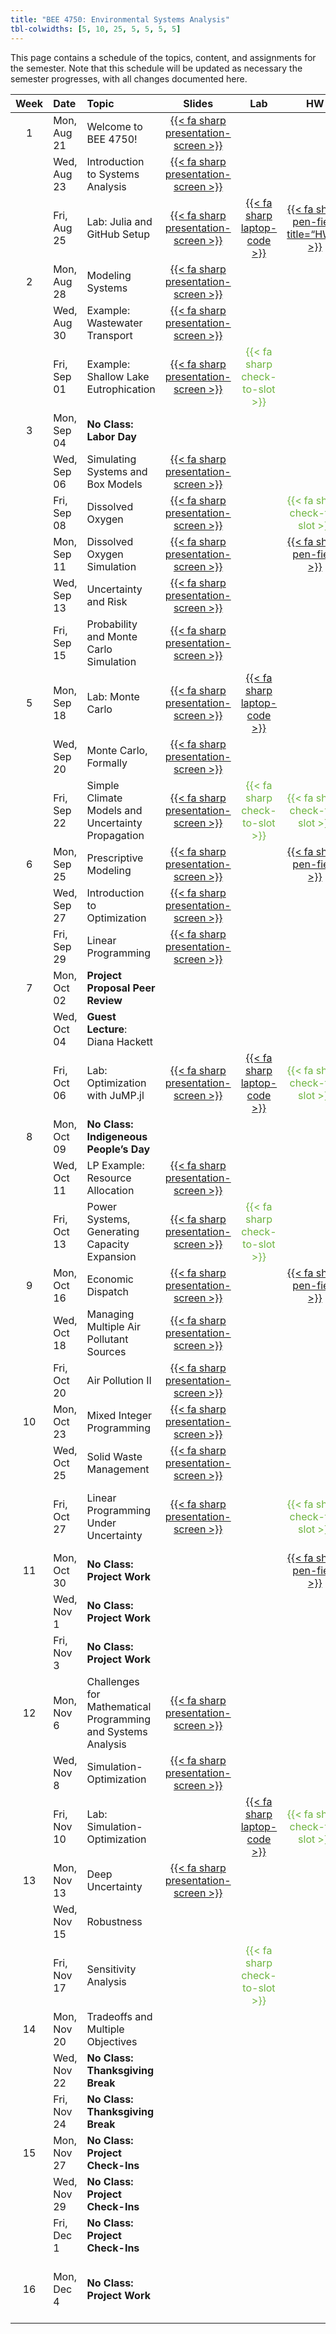 ```yaml
---
title: "BEE 4750: Environmental Systems Analysis"
tbl-colwidths: [5, 10, 25, 5, 5, 5, 5]
---
```


This page contains a schedule of the topics, content, and assignments for the semester.
Note that this schedule will be updated as necessary the semester progresses, with all changes documented here.

::: column-screen-inset-right
| Week | Date        | Topic | Slides | Lab | HW | Project |
:-----:|:------------|:------|:------:|:--:|:---:|:--:|:-------:|
| 1    | Mon, Aug 21 | Welcome to BEE 4750! | [{{< fa sharp presentation-screen >}}](slides/lecture01-1.qmd){target="_blank"}  | | | |
|      | Wed, Aug 23 | Introduction to Systems Analysis | [{{< fa sharp presentation-screen >}}](slides/lecture01-2.qmd){target="_blank"}   | | | | 
|      | Fri, Aug 25 | Lab: Julia and GitHub Setup | [{{< fa sharp presentation-screen >}}](slides/lecture01-3.qmd){target="_blank"} | [{{< fa sharp laptop-code >}}](labs/lab01/lab01.qmd) |  [{{< fa sharp pen-field title="HW1" >}}](hw/hw01/hw01.qmd) | | 
| 2    | Mon, Aug 28 | Modeling Systems | [{{< fa sharp presentation-screen >}}](slides/lecture02-1.qmd){target="_blank"} | | | |
|      | Wed, Aug 30 | Example: Wastewater Transport | [{{< fa sharp presentation-screen >}}](slides/lecture02-2.qmd){target="_blank"} | | | | 
|      | Fri, Sep 01 | Example: Shallow Lake Eutrophication | [{{< fa sharp presentation-screen >}}](slides/lecture02-3.qmd){target="_blank"} | [{{< fa sharp check-to-slot >}}]{style="color:#6EB43F"} | | |
| 3    | Mon, Sep 04 | **No Class: Labor Day** | | | |
|       | Wed, Sep 06 | Simulating Systems and Box Models | [{{< fa sharp presentation-screen >}}](slides/lecture03-2.qmd){target="_blank"} | | | |
|     | Fri, Sep 08 | Dissolved Oxygen | [{{< fa sharp presentation-screen >}}](slides/lecture03-3.qmd){target="_blank"} | | [{{< fa sharp check-to-slot >}}]{style="color:#6EB43F"} | | 
|     | Mon, Sep 11 | Dissolved Oxygen Simulation |  [{{< fa sharp presentation-screen >}}](slides/lecture04-1.qmd){target="_blank"} | |  [{{< fa sharp pen-field >}}](hw/hw02/hw02.qmd) | |
|    | Wed, Sep 13 | Uncertainty and Risk |  [{{< fa sharp presentation-screen >}}](slides/lecture04-2.qmd){target="_blank"} | | | |
|   | Fri, Sep 15 | Probability and Monte Carlo Simulation | [{{< fa sharp presentation-screen >}}](slides/lecture04-3.qmd){target="_blank"} | | | |
|  5  | Mon, Sep 18 | Lab: Monte Carlo | [{{< fa sharp presentation-screen >}}](slides/lecture05-1.qmd) | [{{< fa sharp laptop-code >}}](labs/lab02/lab02.qmd) | | |
|       | Wed, Sep 20 | Monte Carlo, Formally | [{{< fa sharp presentation-screen >}}](slides/lecture05-2.qmd){target="_blank"} | | | |
|    | Fri, Sep 22 | Simple Climate Models and Uncertainty Propagation| [{{< fa sharp presentation-screen >}}](slides/lecture05-3.qmd){target="_blank"} | [{{< fa sharp check-to-slot >}}]{style="color:#6EB43F"} |  [{{< fa sharp check-to-slot >}}]{style="color:#6EB43F"} | |
|  6  | Mon, Sep 25 | Prescriptive Modeling | [{{< fa sharp presentation-screen >}}](slides/lecture06-1.qmd){target="_blank"}  | | [{{< fa sharp pen-field >}}](hw/hw03/hw03.qmd) | |
|   | Wed, Sep 27 | Introduction to Optimization | [{{< fa sharp presentation-screen >}}](slides/lecture06-2.qmd){target="_blank"} | |   | |
|      | Fri, Sep 29 | Linear Programming | [{{< fa sharp presentation-screen >}}](slides/lecture06-3.qmd){target="_blank"} |  | | |
|  7   | Mon, Oct 02 | **Project Proposal Peer Review** | | | |
|      | Wed, Oct 04 | **Guest Lecture**: Diana Hackett | | | | |
|      | Fri, Oct 06 | Lab: Optimization with JuMP.jl | [{{< fa sharp presentation-screen >}}](slides/lecture07-3.qmd){target="_blank"}  | [{{< fa sharp laptop-code >}}](labs/lab03/lab03.qmd) | [{{< fa sharp check-to-slot >}}]{style="color:#6EB43F"} |  |
|  8  | Mon, Oct 09 | **No Class: Indigeneous People's Day** | | | | |
|     | Wed, Oct 11 | LP Example: Resource Allocation | [{{< fa sharp presentation-screen >}}](slides/lecture08-2.qmd){target="_blank"}
|     | Fri, Oct 13 | Power Systems, Generating Capacity Expansion | [{{< fa sharp presentation-screen >}}](slides/lecture08-3.qmd){target="_blank"} | [{{< fa sharp check-to-slot >}}]{style="color:#6EB43F"} | | |
|  9  | Mon, Oct 16 | Economic Dispatch | [{{< fa sharp presentation-screen >}}](slides/lecture09-1.qmd){target="_blank"} | | [{{< fa sharp pen-field >}}](hw/hw04/hw04.qmd) | |
|    | Wed, Oct 18 | Managing Multiple Air Pollutant Sources | [{{< fa sharp presentation-screen >}}](slides/lecture09-2.qmd){target="_blank"} | |  | |
|    | Fri, Oct 20 | Air Pollution II | [{{< fa sharp presentation-screen >}}](slides/lecture09-3.qmd){target="_blank"} | |  | |
|  10 | Mon, Oct 23 | Mixed Integer Programming | [{{< fa sharp presentation-screen >}}](slides/lecture10-1.qmd){target="_blank"} |  | | |
|     | Wed, Oct 25 | Solid Waste Management | [{{< fa sharp presentation-screen >}}](slides/lecture10-2.qmd){target="_blank"} | |  | |
|     | Fri, Oct 27 |  Linear Programming Under Uncertainty | [{{< fa sharp presentation-screen >}}](slides/lecture10-3.qmd){target="_blank"} | | [{{< fa sharp check-to-slot >}}]{style="color:#6EB43F"} | [{{< fa sharp check-to-slot >}}]{style="color:#6EB43F"} |
|  11   | Mon, Oct 30 | **No Class: Project Work** | |  | [{{< fa sharp pen-field >}}](hw/hw05/hw05.qmd) | |
|    | Wed, Nov 1 | **No Class: Project Work** | | | | |
|   | Fri, Nov 3 | **No Class: Project Work** | | | |
|  12 | Mon, Nov 6 | Challenges for Mathematical Programming and Systems Analysis | [{{< fa sharp presentation-screen >}}](slides/lecture12-1.qmd){target="_blank"} | | | |
|     | Wed, Nov 8 | Simulation-Optimization | [{{< fa sharp presentation-screen >}}](slides/lecture12-2.qmd){target="_blank"} | | | |
|    | Fri, Nov 10 | Lab: Simulation-Optimization | | [{{< fa sharp laptop-code >}}](labs/lab04/lab04.qmd) | [{{< fa sharp check-to-slot >}}]{style="color:#6EB43F"} | [{{< fa sharp check-to-slot >}}]{style="color:#6EB43F"} |
| 13   | Mon, Nov 13 | Deep Uncertainty | [{{< fa sharp presentation-screen >}}](slides/lecture13-1.qmd){target="_blank"} | | | |
|    | Wed, Nov 15 | Robustness | | | | |
|    | Fri, Nov 17 |  Sensitivity Analysis | | [{{< fa sharp check-to-slot >}}]{style="color:#6EB43F"} | | |
|  14 | Mon, Nov 20 | Tradeoffs and Multiple Objectives | | | | |
|     | Wed, Nov 22 | **No Class: Thanksgiving Break** | | | | |
|     | Fri, Nov 24 | **No Class: Thanksgiving Break** | | | | |
| 15 | Mon, Nov 27 | **No Class: Project Check-Ins** | | | | |
|    | Wed, Nov 29 | **No Class: Project Check-Ins** | | | | |
|   |  Fri, Dec 1 | **No Class: Project Check-Ins** | | |  | |
|  16 | Mon, Dec 4 | **No Class: Project Work** | | | | [{{< fa sharp check-to-slot >}}]{style="color:#6EB43F"} |
:::
